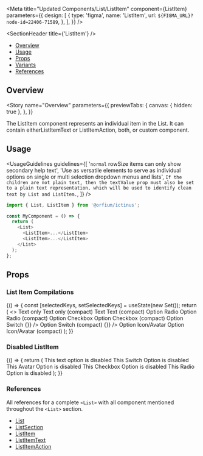 
<Meta
  title="Updated Components/List/ListItem"
  component={ListItem}
  parameters={{
    design: [
      {
        type: 'figma',
        name: 'ListItem',
        url: `${FIGMA_URL}?node-id=22406-71589`,
      },
    ],
  }}
/>

<SectionHeader title={'ListItem'} />

- [Overview](#overview)
- [Usage](#usage)
- [Props](#props)
- [Variants](#variants)
- [References](#references)

## Overview

<Story
  name="Overview"
  parameters={{
    previewTabs: {
      canvas: { hidden: true },
    },
  }}
>
  <Overview>
    The ListItem component represents an individual item in the List. It can contain
    eitherListItemText or ListItemAction, both, or custom component.
  </Overview>
</Story>

## Usage

<UsageGuidelines
  guidelines={[
    '`normal` rowSize items can only show secondary help text',
    'Use as versatile elements to serve as individual options on single or multi selection dropdown menus and lists',
    `If the children are not plain text, then the textValue prop must also be set to a plain text representation, which will be used to identify clean text by List and ListItem.`,
  ]}
/>

```js
import { List, ListItem } from '@orfium/ictinus';

const MyComponent = () => {
  return (
    <List>
      <ListItem>...</ListItem>
      <ListItem>...</ListItem>
    </List>
  );
};
```

## Props

<Props of={ListItem} />

<SubsectionHeader title="Variants" />

### List Item Compilations

<Preview>
  <Story name="List Item Compilations">
    <Function>
      {() => {
        const [selectedKeys, setSelectedKeys] = useState(new Set());
        return (
          <>
            <Box mb={'3'}>
              <List label={'list'} selectedKeys={selectedKeys} onSelectionChange={setSelectedKeys}>
                <ListItem key={'1'} textValue={'Text Only'}>
                  <ListItemText>Text only</ListItemText>
                </ListItem>
                <ListItem key={'2'} rowSize={'compact'} textValue={'Text Only'}>
                  <ListItemText>Text only (compact)</ListItemText>
                </ListItem>
              </List>
            </Box>
            <Box mb={'3'}>
              <List label={'list'} selectedKeys={selectedKeys} onSelectionChange={setSelectedKeys}>
                <ListItem key={'3'} textValue={'Text'}>
                  <ListItemText description={'with Secondary Help Text'}>Text</ListItemText>
                </ListItem>
                <ListItem key={'4'} rowSize={'compact'} textValue={'Text'}>
                  <ListItemText description={'with Secondary Help Text'}>
                    Text (compact)
                  </ListItemText>
                </ListItem>
              </List>
            </Box>
            <Box mb={'3'}>
              <List label={'list'} selectedKeys={selectedKeys} onSelectionChange={setSelectedKeys}>
                <ListItem key={'5'}>
                  <ListItemAction>
                    <Radio isChecked={selectedKeys.has(`5`)} />
                  </ListItemAction>
                  <ListItemText>Option Radio</ListItemText>
                </ListItem>
                <ListItem key={'6'} rowSize={'compact'}>
                  <ListItemAction>
                    <Radio isChecked={selectedKeys.has(`6`)} />
                  </ListItemAction>
                  <ListItemText>Option Radio (compact)</ListItemText>
                </ListItem>
              </List>
            </Box>
            <Box mb={'3'}>
              <List label={'list'} selectedKeys={selectedKeys} onSelectionChange={setSelectedKeys}>
                <ListItem key={'7'} textValue={'Option Checkbox'}>
                  <ListItemAction>
                    <CheckBox isFilled={false} isChecked={selectedKeys.has(`7`)} />
                  </ListItemAction>
                  <ListItemText>Option Checkbox</ListItemText>
                </ListItem>
                <ListItem key={'8'} rowSize={'compact'} textValue={'Option Checkbox'}>
                  <ListItemAction>
                    <CheckBox isFilled={false} isChecked={selectedKeys.has(`8`)} />
                  </ListItemAction>
                  <ListItemText>Option Checkbox (compact)</ListItemText>
                </ListItem>
              </List>
            </Box>
            <Box mb={'3'}>
              <List label={'list'} selectedKeys={selectedKeys} onSelectionChange={setSelectedKeys}>
                <ListItem key={'9'} textValue={'Option Switch'}>
                  <ListItemText>Option Switch</ListItemText>
                  <ListItemAction>
                    <Switch isChecked={selectedKeys.has(`9`)} onChange={() => {}} />
                  </ListItemAction>
                </ListItem>
                <ListItem key={'10'} rowSize={'compact'} textValue={'Option Switch'}>
                  <ListItemText>Option Switch (compact)</ListItemText>
                  <ListItemAction>
                    <Switch isChecked={selectedKeys.has(`10`)} onChange={() => {}} />
                  </ListItemAction>
                </ListItem>
              </List>
            </Box>
            <Box mb={'3'}>
              <List label={'list'} selectedKeys={selectedKeys} onSelectionChange={setSelectedKeys}>
                <ListItem key={'11'} textValue={'Option Icon/Avatar'}>
                  <ListItemAction>
                    <Avatar size={1} color={'blue'} iconName={'user'} />
                  </ListItemAction>
                  <ListItemText>Option Icon/Avatar</ListItemText>
                </ListItem>
                <ListItem key={'12'} rowSize={'compact'} textValue={'Option Icon/Avatar'}>
                  <ListItemAction>
                    <Avatar size={1} color={'blue'} iconName={'user'} />
                  </ListItemAction>
                  <ListItemText>Option Icon/Avatar (compact)</ListItemText>
                </ListItem>
              </List>
            </Box>
          </>
        );
      }}
    </Function>
  </Story>
</Preview>

### Disabled ListItem

<Preview>
  <Story name="Disabled ListItem">
    <Function>
      {() => {
        return (
          <Box mb={'3'}>
            <List label={'list'} disabledKeys={['1', '2', '3', '4', '5', '6']}>
              <ListItem key={'1'} textValue={'Text Only'}>
                <ListItemText>This text option is disabled</ListItemText>
              </ListItem>
              <ListItem key={'3'} textValue={'Option Switch'}>
                <ListItemText>This Switch Option is disabled</ListItemText>
                <ListItemAction>
                  <Switch isDisabled />
                </ListItemAction>
              </ListItem>
              <ListItem key={'4'} rowSize={'compact'} textValue={'Option Icon/Avatar'}>
                <ListItemAction>
                  <Avatar size={1} color={'blue'} iconName={'user'} />
                </ListItemAction>
                <ListItemText>This Avatar Option is disabled</ListItemText>
              </ListItem>
              <ListItem key={'5'} textValue={'Option Checkbox'}>
                <ListItemAction>
                  <CheckBox isDisabled isFilled={false} />
                </ListItemAction>
                <ListItemText>This Checkbox Option is disabled</ListItemText>
              </ListItem>
              <ListItem key={'6'}>
                <ListItemAction>
                  <Radio isDisabled />
                </ListItemAction>
                <ListItemText>This Radio Option is disabled</ListItemText>
              </ListItem>
            </List>
          </Box>
        );
      }}
    </Function>
  </Story>
</Preview>

### References

All references for a complete `<List>` with all component mentioned throughout the `<List>` section.

- [List](?path=/docs/design-system-list-list--list)
- [ListSection](?path=/docs/design-system-list-listsection--normal-list-section)
- [ListItem](?path=/docs/design-system-list-listitem--list-item-compilations)
- [ListItemText](?path=/docs/design-system-list-listitemtext--list-item-text-normal)
- [ListItemAction](?path=/docs/design-system-list-listitemaction--page)
